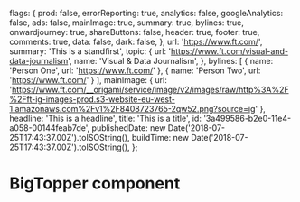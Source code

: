 
  flags: {
    prod: false,
    errorReporting: true,
    analytics: false,
    googleAnalytics: false,
    ads: false,
    mainImage: true,
    summary: true,
    bylines: true,
    onwardjourney: true,
    shareButtons: false,
    header: true,
    footer: true,
    comments: true,
    data: false,
    dark: false,
  },
  url: 'https://www.ft.com/',
  summary: 'This is a standfirst',
  topic: {
    url: 'https://www.ft.com/visual-and-data-journalism',
    name: 'Visual & Data Journalism',
  },
  bylines: [
    { name: 'Person One', url: 'https://www.ft.com/' },
    { name: 'Person Two', url: 'https://www.ft.com/' }
  ],
  mainImage: {
    url: 'https://www.ft.com/__origami/service/image/v2/images/raw/http%3A%2F%2Fft-ig-images-prod.s3-website-eu-west-1.amazonaws.com%2Fv1%2F8408723765-2qw52.png?source=ig'
  },
  headline: 'This is a headline',
  title: 'This is a title',
  id: '3a499586-b2e0-11e4-a058-00144feab7de',
  publishedDate: new Date('2018-07-25T17:43:37.00Z').toISOString(),
  buildTime: new Date('2018-07-25T17:43:37.00Z').toISOString(),
};

<Meta title="Core|Big Topper" component={BigTopper} />

# BigTopper component

<Preview>
  <Story name="Basic">
    <BigTopper {...props}/>
  </Story>
</Preview>
